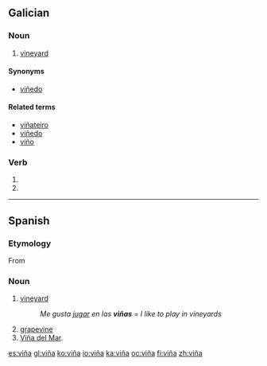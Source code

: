 {{DEFAULTSORT:vina|Viña}}
{{also|vina}}
==Galician==

===Noun===
{{gl-noun|f}}

# [[vineyard]]

====Synonyms====
* {{sense|vineyard}} [[viñedo]]

====Related terms====
* [[viñateiro]]
* [[viñedo]]
* [[viño]]

===Verb===
{{gl-verb-form}}

# {{conjugation of|[[vir#Galician|vir]]||1|s|imperf|ind}}
# {{conjugation of|[[vir#Galician|vir]]||3|s|imperf|ind}}

----

==Spanish==

===Etymology===
From {{etyl|la|es}} {{term|vinea|lang=la}}

===Noun===
{{es-noun|f}}

# [[vineyard]]
#: ''Me gusta [[jugar]] en las '''viñas''''' = ''I like to play in vineyards''
# [[grapevine]]
# [[Viña del Mar]].

[[es:viña]]
[[gl:viña]]
[[ko:viña]]
[[io:viña]]
[[ka:viña]]
[[oc:viña]]
[[fi:viña]]
[[zh:viña]]